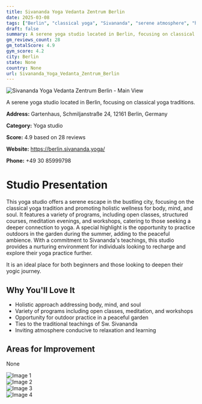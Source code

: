 ```yaml
---
title: Sivananda Yoga Vedanta Zentrum Berlin
date: 2025-03-08
tags: ["Berlin", "classical yoga", "Sivananda", "serene atmosphere", "holistic wellness", "Berlin"]  
draft: false
summary: A serene yoga studio located in Berlin, focusing on classical yoga traditions.
gm_reviews_count: 28
gm_totalScore: 4.9
gym_score: 4.2
city: Berlin
state: None
country: None
url: Sivananda_Yoga_Vedanta_Zentrum_Berlin
---
```


<div className="aspect-[16/9] relative my-8">
  <img 
    src="https://lh5.googleusercontent.com/p/AF1QipNTgDahEzPIZOVsaIS6PdaCcU1LW5nLjWsyqCJh=w1920-h1080-k-no"
    alt="Sivananda Yoga Vedanta Zentrum Berlin - Main View"
    className="object-cover absolute inset-0 w-full h-full rounded-lg"
  />
</div>

A serene yoga studio located in Berlin, focusing on classical yoga traditions.

**Address:** Gartenhaus, Schmiljanstraße 24, 12161 Berlin, Germany

**Category:** Yoga studio

**Score:** 4.9 based on 28 reviews

**Website:** https://berlin.sivananda.yoga/

**Phone:** +49 30 85999798

# Studio Presentation

This yoga studio offers a serene escape in the bustling city, focusing on the classical yoga tradition and promoting holistic wellness for body, mind, and soul. It features a variety of programs, including open classes, structured courses, meditation evenings, and workshops, catering to those seeking a deeper connection to yoga. A special highlight is the opportunity to practice outdoors in the garden during the summer, adding to the peaceful ambience. With a commitment to Sivananda's teachings, this studio provides a nurturing environment for individuals looking to recharge and explore their yoga practice further.

It is an ideal place for both beginners and those looking to deepen their yogic journey.

## Why You'll Love It

- Holistic approach addressing body, mind, and soul
- Variety of programs including open classes, meditation, and workshops
- Opportunity for outdoor practice in a peaceful garden
- Ties to the traditional teachings of Sw. Sivananda
- Inviting atmosphere conducive to relaxation and learning

## Areas for Improvement

None

<div className="grid grid-cols-1 xl:grid-cols-2 gap-4 my-8">
<div className="aspect-[4/3] relative"><img src="https://lh5.googleusercontent.com/p/AF1QipOfCTMsYsdwDUY-nR79HzaOPhVJUquP0Ry3vnP-=w1920-h1080-k-no" alt="Image 1" className="object-cover absolute inset-0 w-full h-full rounded-lg" /></div>
<div className="aspect-[4/3] relative"><img src="https://lh5.googleusercontent.com/p/AF1QipM10666Ne7paORUZ6WIbNIce5Oi4jU7C1CDRHlY=w1920-h1080-k-no" alt="Image 2" className="object-cover absolute inset-0 w-full h-full rounded-lg" /></div>
<div className="aspect-[4/3] relative"><img src="https://lh5.googleusercontent.com/p/AF1QipNVHnsKQABpGGt4pv6R7RKRWWMV7PA0y7oyEwKb=w1920-h1080-k-no" alt="Image 3" className="object-cover absolute inset-0 w-full h-full rounded-lg" /></div>
<div className="aspect-[4/3] relative"><img src="https://lh5.googleusercontent.com/p/AF1QipPaSyYRM-9dHGJlMEbQD75_AUR55jLCUckiqqCe=w1920-h1080-k-no" alt="Image 4" className="object-cover absolute inset-0 w-full h-full rounded-lg" /></div>
</div>